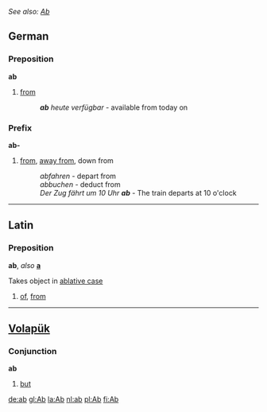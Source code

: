 ''See also: [[Ab]]''
== German ==
=== Preposition ===
'''ab'''

#[[from]]
#:'''''ab''' heute verfügbar'' - available from today on

=== Prefix ===
'''ab-'''

#[[from]], [[away from]], down from
#:''abfahren'' - depart from
#:''abbuchen'' - deduct from
#:''Der Zug fährt um 10 Uhr '''ab''''' - The train departs at 10 o'clock

----
==Latin==
=== Preposition ===
'''ab''', ''also'' '''[[a]]'''

Takes object in [[ablative case]]

#[[of]], [[from]]

----
==[[Volapük]]==
=== Conjunction ===
'''ab'''

#[[but]]

[[de:ab]]
[[gl:Ab]]
[[la:Ab]]
[[nl:ab]]
[[pl:Ab]]
[[fi:Ab]]